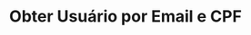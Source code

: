 ---
title: "Obter Usuário por Email e CPF"
api: "POST https://regis.app.byefive.com.br/rest/users/cpf-email"
description: "Busca usuários por email e/ou CPF"
---